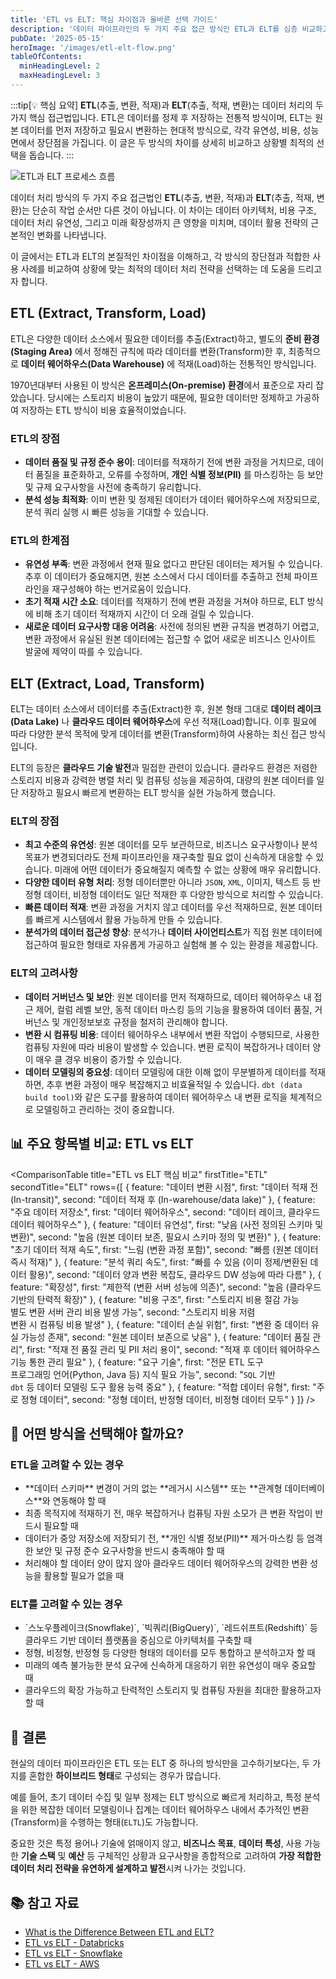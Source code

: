 ```yaml
---
title: 'ETL vs ELT: 핵심 차이점과 올바른 선택 가이드'
description: '데이터 파이프라인의 두 가지 주요 접근 방식인 ETL과 ELT를 심층 비교하고, 상황에 맞는 최적의 선택을 위한 가이드라인을 제공합니다.'
pubDate: '2025-05-15'
heroImage: '/images/etl-elt-flow.png'
tableOfContents:
  minHeadingLevel: 2
  maxHeadingLevel: 3
---
```


:::tip[💡 핵심 요약]
**ETL**(추출, 변환, 적재)과 **ELT**(추출, 적재, 변환)는 데이터 처리의 두 가지 핵심 접근법입니다. ETL은 데이터를 정제 후 저장하는 전통적 방식이며, ELT는 원본 데이터를 먼저 저장하고 필요시 변환하는 현대적 방식으로, 각각 유연성, 비용, 성능 면에서 장단점을 가집니다. 이 글은 두 방식의 차이를 상세히 비교하고 상황별 최적의 선택을 돕습니다.
:::

![ETL과 ELT 프로세스 흐름](/images/etl-elt-flow.png)

데이터 처리 방식의 두 가지 주요 접근법인 **ETL**(추출, 변환, 적재)과 **ELT**(추출, 적재, 변환)는 단순히 작업 순서만 다른 것이 아닙니다. 이 차이는 데이터 아키텍처, 비용 구조, 데이터 처리 유연성, 그리고 미래 확장성까지 큰 영향을 미치며, 데이터 활용 전략의 근본적인 변화를 나타냅니다.

이 글에서는 ETL과 ELT의 본질적인 차이점을 이해하고, 각 방식의 장단점과 적합한 사용 사례를 비교하여 상황에 맞는 최적의 데이터 처리 전략을 선택하는 데 도움을 드리고자 합니다.

## ETL (Extract, Transform, Load)

ETL은 다양한 데이터 소스에서 필요한 데이터를 추출(Extract)하고, 별도의 **준비 환경(Staging Area)** 에서 정해진 규칙에 따라 데이터를 변환(Transform)한 후, 최종적으로 **데이터 웨어하우스(Data Warehouse)** 에 적재(Load)하는 전통적인 방식입니다.

1970년대부터 사용된 이 방식은 **온프레미스(On-premise) 환경**에서 표준으로 자리 잡았습니다. 당시에는 스토리지 비용이 높았기 때문에, 필요한 데이터만 정제하고 가공하여 저장하는 ETL 방식이 비용 효율적이었습니다.

### ETL의 장점

*   **데이터 품질 및 규정 준수 용이**: 데이터를 적재하기 전에 변환 과정을 거치므로, 데이터 품질을 표준화하고, 오류를 수정하며, **개인 식별 정보(PII)** 를 마스킹하는 등 보안 및 규제 요구사항을 사전에 충족하기 유리합니다.
*   **분석 성능 최적화**: 이미 변환 및 정제된 데이터가 데이터 웨어하우스에 저장되므로, 분석 쿼리 실행 시 빠른 성능을 기대할 수 있습니다.

### ETL의 한계점

*   **유연성 부족**: 변환 과정에서 현재 필요 없다고 판단된 데이터는 제거될 수 있습니다. 추후 이 데이터가 중요해지면, 원본 소스에서 다시 데이터를 추출하고 전체 파이프라인을 재구성해야 하는 번거로움이 있습니다.
*   **초기 적재 시간 소요**: 데이터를 적재하기 전에 변환 과정을 거쳐야 하므로, ELT 방식에 비해 초기 데이터 적재까지 시간이 더 오래 걸릴 수 있습니다.
*   **새로운 데이터 요구사항 대응 어려움**: 사전에 정의된 변환 규칙을 변경하기 어렵고, 변환 과정에서 유실된 원본 데이터에는 접근할 수 없어 새로운 비즈니스 인사이트 발굴에 제약이 따를 수 있습니다.

## ELT (Extract, Load, Transform)

ELT는 데이터 소스에서 데이터를 추출(Extract)한 후, 원본 형태 그대로 **데이터 레이크(Data Lake)** 나 **클라우드 데이터 웨어하우스**에 우선 적재(Load)합니다. 이후 필요에 따라 다양한 분석 목적에 맞게 데이터를 변환(Transform)하여 사용하는 최신 접근 방식입니다.

ELT의 등장은 **클라우드 기술 발전**과 밀접한 관련이 있습니다. 클라우드 환경은 저렴한 스토리지 비용과 강력한 병렬 처리 및 컴퓨팅 성능을 제공하여, 대량의 원본 데이터를 일단 저장하고 필요시 빠르게 변환하는 ELT 방식을 실현 가능하게 했습니다.

### ELT의 장점

*   **최고 수준의 유연성**: 원본 데이터를 모두 보관하므로, 비즈니스 요구사항이나 분석 목표가 변경되더라도 전체 파이프라인을 재구축할 필요 없이 신속하게 대응할 수 있습니다. 미래에 어떤 데이터가 중요해질지 예측할 수 없는 상황에 매우 유리합니다.
*   **다양한 데이터 유형 처리**: 정형 데이터뿐만 아니라 `JSON`, `XML`, 이미지, 텍스트 등 반정형 데이터, 비정형 데이터도 일단 적재한 후 다양한 방식으로 처리할 수 있습니다.
*   **빠른 데이터 적재**: 변환 과정을 거치지 않고 데이터를 우선 적재하므로, 원본 데이터를 빠르게 시스템에서 활용 가능하게 만들 수 있습니다.
*   **분석가의 데이터 접근성 향상**: 분석가나 **데이터 사이언티스트**가 직접 원본 데이터에 접근하여 필요한 형태로 자유롭게 가공하고 실험해 볼 수 있는 환경을 제공합니다.

### ELT의 고려사항

*   **데이터 거버넌스 및 보안**: 원본 데이터를 먼저 적재하므로, 데이터 웨어하우스 내 접근 제어, 컬럼 레벨 보안, 동적 데이터 마스킹 등의 기능을 활용하여 데이터 품질, 거버넌스 및 개인정보보호 규정을 철저히 관리해야 합니다.
*   **변환 시 컴퓨팅 비용**: 데이터 웨어하우스 내부에서 변환 작업이 수행되므로, 사용한 컴퓨팅 자원에 따라 비용이 발생할 수 있습니다. 변환 로직이 복잡하거나 데이터 양이 매우 클 경우 비용이 증가할 수 있습니다.
*   **데이터 모델링의 중요성**: 데이터 모델링에 대한 이해 없이 무분별하게 데이터를 적재하면, 추후 변환 과정이 매우 복잡해지고 비효율적일 수 있습니다. `dbt (data build tool)`와 같은 도구를 활용하여 데이터 웨어하우스 내 변환 로직을 체계적으로 모델링하고 관리하는 것이 중요합니다.

## 📊 주요 항목별 비교: ETL vs ELT

<ComparisonTable
  title="ETL vs ELT 핵심 비교"
  firstTitle="ETL"
  secondTitle="ELT"
  rows={[
    {
      feature: "데이터 변환 시점",
      first: "데이터 적재 전 (In-transit)",
      second: "데이터 적재 후 (In-warehouse/data lake)"
    },
    {
      feature: "주요 데이터 저장소",
      first: "데이터 웨어하우스",
      second: "데이터 레이크, 클라우드 데이터 웨어하우스"
    },
    {
      feature: "데이터 유연성",
      first: "낮음 (사전 정의된 스키마 및 변환)",
      second: "높음 (원본 데이터 보존, 필요시 스키마 정의 및 변환)"
    },
    {
      feature: "초기 데이터 적재 속도",
      first: "느림 (변환 과정 포함)",
      second: "빠름 (원본 데이터 즉시 적재)"
    },
    {
      feature: "분석 쿼리 속도",
      first: "빠를 수 있음 (이미 정제/변환된 데이터 활용)",
      second: "데이터 양과 변환 복잡도, 클라우드 DW 성능에 따라 다름"
    },
    {
      feature: "확장성",
      first: "제한적 (변환 서버 성능에 의존)",
      second: "높음 (클라우드 기반의 탄력적 확장)"
    },
    {
      feature: "비용 구조",
      first: "스토리지 비용 절감 가능<br/>별도 변환 서버 관리 비용 발생 가능",
      second: "스토리지 비용 저렴<br/>변환 시 컴퓨팅 비용 발생"
    },
    {
      feature: "데이터 손실 위험",
      first: "변환 중 데이터 유실 가능성 존재",
      second: "원본 데이터 보존으로 낮음"
    },
    {
      feature: "데이터 품질 관리",
      first: "적재 전 품질 관리 및 PII 처리 용이",
      second: "적재 후 데이터 웨어하우스 기능 통한 관리 필요"
    },
    {
      feature: "요구 기술",
      first: "전문 ETL 도구<br/>프로그래밍 언어(Python, Java 등) 지식 필요 가능",
      second: "`SQL` 기반<br/>`dbt` 등 데이터 모델링 도구 활용 능력 중요"
    },
    {
      feature: "적합 데이터 유형",
      first: "주로 정형 데이터",
      second: "정형 데이터, 반정형 데이터, 비정형 데이터 모두"
    }
  ]}
/>

## 🤔 어떤 방식을 선택해야 할까요?

<ChoiceCardGrid>
  <div slot="choiceOne" class="choice-card etl-card">
    <div class="card-header">
      <h3 class="card-title">ETL을 고려할 수 있는 경우</h3>
    </div>
    <ul class="card-content">
      <li>**데이터 스키마** 변경이 거의 없는 **레거시 시스템** 또는 **관계형 데이터베이스**와 연동해야 할 때</li>
      <li>최종 목적지에 적재하기 전, 매우 복잡하거나 컴퓨팅 자원 소모가 큰 변환 작업이 반드시 필요할 때</li>
      <li>데이터가 중앙 저장소에 저장되기 전, **개인 식별 정보(PII)** 제거·마스킹 등 엄격한 보안 및 규정 준수 요구사항을 반드시 충족해야 할 때</li>
      <li>처리해야 할 데이터 양이 많지 않아 클라우드 데이터 웨어하우스의 강력한 변환 성능을 활용할 필요가 없을 때</li>
    </ul>
  </div>
  <div slot="choiceTwo" class="choice-card elt-card">
    <div class="card-header">
      <h3 class="card-title">ELT를 고려할 수 있는 경우</h3>
    </div>
    <ul class="card-content">
      <li>`스노우플레이크(Snowflake)`, `빅쿼리(BigQuery)`, `레드쉬프트(Redshift)` 등 클라우드 기반 데이터 플랫폼을 중심으로 아키텍처를 구축할 때</li>
      <li>정형, 비정형, 반정형 등 다양한 형태의 데이터를 모두 통합하고 분석하고자 할 때</li>
      <li>미래의 예측 불가능한 분석 요구에 신속하게 대응하기 위한 유연성이 매우 중요할 때</li>
      <li>클라우드의 확장 가능하고 탄력적인 스토리지 및 컴퓨팅 자원을 최대한 활용하고자 할 때</li>
    </ul>
  </div>
</ChoiceCardGrid>

## 🏁 결론

현실의 데이터 파이프라인은 ETL 또는 ELT 중 하나의 방식만을 고수하기보다는, 두 가지를 혼합한 **하이브리드 형태**로 구성되는 경우가 많습니다.

예를 들어, 초기 데이터 수집 및 일부 정제는 ELT 방식으로 빠르게 처리하고, 특정 분석을 위한 복잡한 데이터 모델링이나 집계는 데이터 웨어하우스 내에서 추가적인 변환(Transform)을 수행하는 형태(`ELTL`)도 가능합니다.

중요한 것은 특정 용어나 기술에 얽매이지 않고, **비즈니스 목표**, **데이터 특성**, 사용 가능한 **기술 스택** 및 **예산** 등 구체적인 상황과 요구사항을 종합적으로 고려하여 **가장 적합한 데이터 처리 전략을 유연하게 설계하고 발전**시켜 나가는 것입니다.

## 📚 참고 자료

- [What is the Difference Between ETL and ELT?](https://rivery.io/blog/etl-vs-elt/)
- [ETL vs ELT - Databricks](https://www.databricks.com/discover/etl/vs-elt)
- [ETL vs ELT - Snowflake](https://www.snowflake.com/guides/etl-vs-elt/)
- [ETL vs ELT - AWS](https://aws.amazon.com/ko/compare/the-difference-between-etl-and-elt/)
